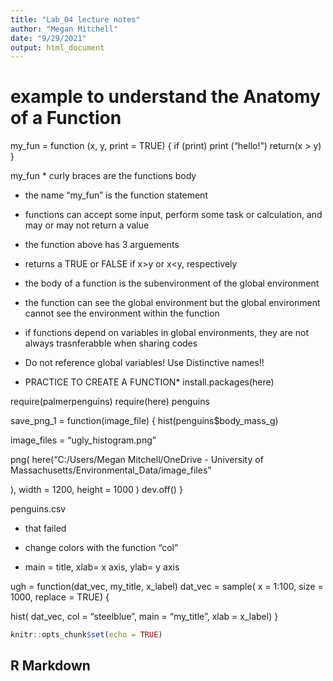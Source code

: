 ```yaml
---
title: "Lab_04 lecture notes"
author: "Megan Mitchell"
date: "9/29/2021"
output: html_document
---
```


# example to understand the Anatomy of a Function
my_fun = function (x, y, print = TRUE)
{
if (print) print ("hello!")
return(x > y)
}

my_fun
* curly braces are the functions body

* the name "my_fun" is the function statement

* functions can accept some input, perform some task or calculation, and may or may not return a value

* the function above has 3 arguements

* returns a TRUE or FALSE if x>y or x<y, respectively

* the body of a function is the subenvironment of the global environment

* the function can see the global environment but the global environment cannot see the environment within the 
function

* if functions depend on variables in global environments, they are not always trasnferabble when sharing codes

*  Do not reference global variables! Use Distinctive names!!

* PRACTICE TO CREATE A FUNCTION*
install.packages(here)

require(palmerpenguins)
require(here)
penguins

save_png_1 = function(image_file)
{
hist(penguins$body_mass_g)

image_files = "ugly_histogram.png"

png(
here("C:/Users/Megan Mitchell/OneDrive - University of Massachusetts/Environmental_Data/image_files"

),
width = 1200, height = 1000
)
dev.off()
}


penguins.csv

* that failed

* change colors with the function "col"
* main = title, xlab= x axis, ylab= y axis


ugh = function(dat_vec, my_title, x_label)
dat_vec = sample( x = 1:100, size = 1000, replace = TRUE)
{

hist(
dat_vec,
col = "steelblue",
main = "my_title",
xlab = x_label)
}


```r
knitr::opts_chunk$set(echo = TRUE)
```

## R Markdown
